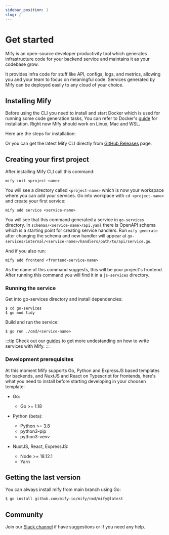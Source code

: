 ```yaml
---
sidebar_position: 1
slug: /
---
```



# Get started

Mify is an open-source developer productivity tool which generates
infrastructure code for your backend service and maintains it as your codebase grow.

It provides infra code for stuff like API, configs, logs, and metrics, allowing
you and your team to focus on meaningful code. Services generated by Mify can
be deployed easily to any cloud of your choice.

## Installing Mify

Before using the CLI you need to install and start Docker which is used for running
some code generation tasks, You can refer to Docker's
[guide](https://docs.docker.com/get-docker/) for installation.
Right now Mify should work on Linux, Mac and WSL.

Here are the steps for installation:

<InstallGuide/>

Or you can get the latest Mify CLI directly from [GitHub Releases](https://github.com/mify-io/mify/releases) page.

## Creating your first project

After installing Mify CLI call this command:
```
mify init <project-name>
```

You will see a directory called `<project-name>` which is now your workspace where you can add your services.
Go into workpace with `cd <project-name>` and create your first service:
```
mify add service <service-name>
```
You will see that this command generated a service in `go-services` directory.
In `schemas/<service-name>/api.yaml` there is OpenAPI schema which is a starting point
for creating service handlers. Run `mify generate` after changing the schema and
new handler will appear at `go-services/internal/<service-name>/handlers/path/to/api/service.go`.

And if you also run:
```
mify add frontend <frontend-service-name>
```
As the name of this command suggests, this will be your project's frontend.
After running this command you will find it in a `js-services` directory.

### Running the service

Get into go-services directory and install dependencies:

```
$ cd go-services
$ go mod tidy
```

Build and run the service:

```
$ go run ./cmd/<service-name>
```

:::tip
Check out our [guides](/docs/guides/overview) to get more undestanding on how to
write services with Mify.
:::


### Development prerequisites

At this moment Mify supports Go, Python and ExpressJS based templates for
backends, and NuxtJS and React on Typescript for frontends, here's what you
need to install before starting developing in your choosen template:

- Go:
  - Go >= 1.18

- Python (beta):
  - Python >= 3.8
  - python3-pip
  - python3-venv

- NuxtJS, React, ExpressJS:
  - Node >= 18.12.1
  - Yarn

## Getting the last version

You can always install mify from main branch using Go:
```sh
$ go install github.com/mify-io/mify/cmd/mify@latest
```
## Community

Join our [Slack
channel](https://join.slack.com/t/mifyio/shared_invite/zt-1llnbiio6-lG45E696QOEVzHb0__Qqxw)
if have suggestions or if you need any help.

